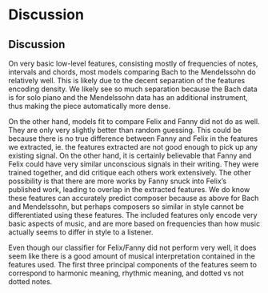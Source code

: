 # Discussion

## Discussion

On very basic low-level features, consisting mostly of frequencies of notes, intervals and chords, most models comparing Bach to the Mendelssohn do relatively well. This is likely due to the decent separation of the features encoding density. We likely see so much separation because the Bach data is for solo piano and the Mendelssohn data has an additional instrument, thus making the piece automatically more dense. 

On the other hand, models fit to compare Felix and Fanny did not do as well. They are only very slightly better than random guessing. This could be because there is no true difference between Fanny and Felix in the features we extracted, ie. the features extracted are not good enough to pick up any existing signal. On the other hand, it is certainly believable that Fanny and Felix could have very similar unconscious signals in their writing. They were trained together, and did critique each others work extensively. The other possibility is that there are more works by Fanny snuck into Felix's published work, leading to overlap in the extracted features.  We do know these features can accurately predict composer because as above for Bach and Mendelssohn, but perhaps composers so similar in style cannot be differentiated using these features. The included features only encode very basic aspects of music, and are more based on frequencies than how music actually seems to differ in style to a listener. 

Even though our classifier for Felix/Fanny did not perform very well, it does seem like there is a good amount of musical interpretation contained in the features used. The first three principal components of the features seem to correspond to harmonic meaning, rhythmic meaning, and dotted vs not dotted notes. 



